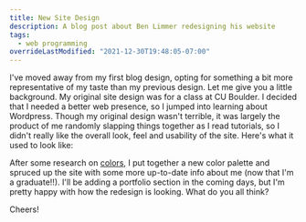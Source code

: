 ```yaml
---
title: New Site Design
description: A blog post about Ben Limmer redesigning his website
tags:
  - web programming
overrideLastModified: "2021-12-30T19:48:05-07:00"
---
```



I've moved away from my first blog design, opting for something a bit more representative of my taste than my previous
design. Let me give you a little background. My original site design was for a class at CU Boulder. I decided that I
needed a better web presence, so I jumped into learning about Wordpress. Though my original design wasn't terrible, it
was largely the product of me randomly slapping things together as I read tutorials, so I didn't really like the overall
look, feel and usability of the site. Here's what it used to look like:

<MdxImage src={OldDesign} alt="Screenshot of Previous Website Design" />

After some research on [colors](http://www.colourlovers.com), I put together a new color palette and spruced up the site
with some more up-to-date info about me (now that I'm a graduate!!). I'll be adding a portfolio section in the coming
days, but I'm pretty happy with how the redesign is looking. What do you all think?

Cheers!
